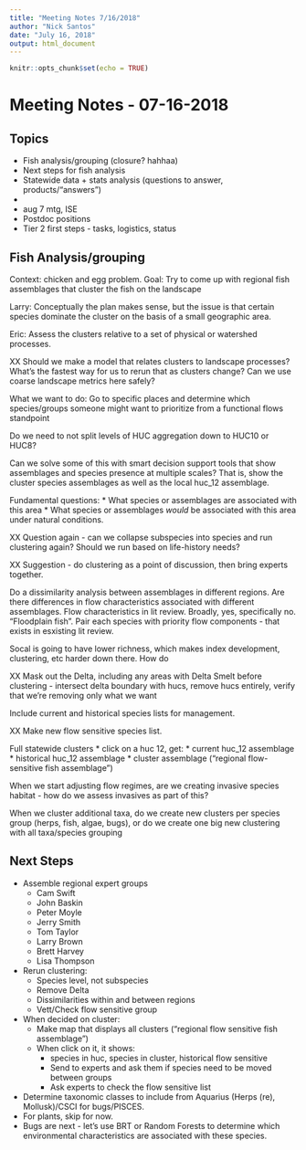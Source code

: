 ```yaml
---
title: "Meeting Notes 7/16/2018"
author: "Nick Santos"
date: "July 16, 2018"
output: html_document
---
```


```r
knitr::opts_chunk$set(echo = TRUE)
```

# Meeting Notes - 07-16-2018

## Topics
* Fish analysis/grouping (closure? hahhaa)
* Next steps for fish analysis
* Statewide data + stats analysis (questions to answer, products/"answers")
* <wastewater project>
* aug 7 mtg, ISE
* Postdoc positions
* Tier 2 first steps - tasks, logistics, status


## Fish Analysis/grouping
Context: chicken and egg problem.
Goal: Try to come up with regional fish assemblages that cluster the fish on the landscape

Larry: Conceptually the plan makes sense, but the issue is that certain species dominate the cluster on the basis of a small geographic area.

Eric: Assess the clusters relative to a set of physical or watershed processes.

XX Should we make a model that relates clusters to landscape processes? What's the fastest way for us to rerun that as clusters change? Can we use coarse landscape metrics here safely?

What we want to do: Go to specific places and determine which species/groups someone might want to prioritize from a functional flows standpoint

Do we need to not split levels of HUC aggregation down to HUC10 or HUC8? 

Can we solve some of this with smart decision support tools that show assemblages and species presence at multiple scales? That is, show the cluster species assemblages as well as the local huc_12 assemblage.

Fundamental questions:
* What species or assemblages are associated with this area
* What species or assemblages *would* be associated with this area under natural conditions.

XX Question again - can we collapse subspecies into species and run clustering again? Should we run based on life-history needs?

XX Suggestion - do clustering as a point of discussion, then bring experts together.

Do a dissimilarity analysis between assemblages in different regions. Are there differences in flow characteristics associated with different assemblages. Flow characteristics in lit review. Broadly, yes, specifically no. "Floodplain fish". Pair each species with priority flow components - that exists in esxisting lit review.

Socal is going to have lower richness, which makes index development, clustering, etc harder down there. How do 

XX Mask out the Delta, including any areas with Delta Smelt before clustering - intersect delta boundary with hucs, remove hucs entirely, verify that we're removing only what we want

Include current and historical species lists for management.

XX Make new flow sensitive species list.

Full statewide clusters
* click on a huc 12, get:
  * current huc_12 assemblage
  * historical huc_12 assemblage
  * cluster assemblage ("regional flow-sensitive fish assemblage")

When we start adjusting flow regimes, are we creating invasive species habitat - how do we assess invasives as part of this?

When we cluster additional taxa, do we create new clusters per species group (herps, fish, algae, bugs), or do we create one big new clustering with all
taxa/species grouping

## Next Steps
 * Assemble regional expert groups
   * Cam Swift
   * John Baskin
   * Peter Moyle
   * Jerry Smith
   * Tom Taylor
   * Larry Brown
   * Brett Harvey
   * Lisa Thompson
 * Rerun clustering:
   * Species level, not subspecies
   * Remove Delta
   * Dissimilarities within and between regions
   * Vett/Check flow sensitive group
 * When decided on cluster:
   * Make map that displays all clusters ("regional flow sensitive fish assemblage")
   * When click on it, it shows:
     * species in huc, species in cluster, historical flow sensitive
     * Send to experts and ask them if species need to be moved between groups
     * Ask experts to check the flow sensitive list
  * Determine taxonomic classes to include from Aquarius (Herps (re), Mollusk)/CSCI for bugs/PISCES.
  * For plants, skip for now.
  * Bugs are next - let's use BRT or Random Forests to determine which environmental characteristics are associated with these species.